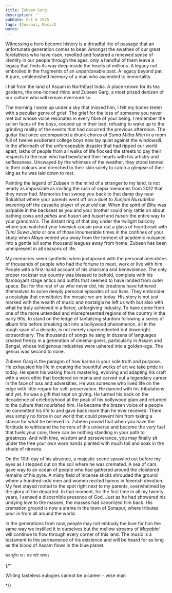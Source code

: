 ---
title: Zubeen Garg
description: ''
pubDate: Oct 6 2025
tags: [Journal, Music]
words: ''
---
Witnessing a hero become history is a dreadful rite of passage that an unfortunate generation comes to bear. Amongst the swathes of our
great forefathers who have risen, revolted and fostered a renewed sense of identity in our people through the ages, only a handful of them
leave a legacy that finds its way deep inside the hearts of millions. A legacy not embroiled in the fragments of an unpardonable past. 
A legacy beyond par. A pure, unblemished memory of a man who ascended to immortality. 

I hail from the land of Assam in NorthEast India. A place known for its tea gardens, the one-horned rhino and Zubeen Garg,
a most prized denizen of our culture who will remain evermore so.

The morning I woke up under a sky that missed him, I felt my bones teeter with a peculiar genre of grief. The grief for the loss of someone
you never met but whose voice resonates in every fibre of your being. I remember the sullen faces of the boys, cooped 
up in their bed, refusing to wake up to the grinding reality of the events that had occurred the previous afternoon. The guitar that once accompanied
a drunk chorus of *Suma Mitha Mon* in a room full of twelve exuberant college boys now lay quiet against the windowsill. In the aftermath of the 
unforeseeable disaster that had ripped our world apart, lakhs of people from all walks of life flocked the streets to pay their respects to
the man who had bewitched their hearts with his artistry and selflessness. Unswayed by the whimses of the weather, they stood tanned to their 
colours and drenched to their skin solely to catch a glimpse of their king as he was laid down to rest.

Painting the legend of Zubeen in the mind of a stranger to my land, is not nearly as impossible as inviting the rush of sepia memories from 2012
that they never had. Memories that swoop you back to that damp day near Bokakhat where your parents went off on a duet to
*Xunjoni Nuxudhiba* wavering off the cassette player of your old car. When the spirit of *Bihu* was palpable in the backseat as you and your brother 
could only rattle on about bathing cows and *pithas* and *husori* and *husori* and *husori* the entire way to your grandma's. The distant ring of
that day under the twilight balcony where you watched your lovesick cousin pour out a glass of heartbreak with *Tumi Suwa Jetia* or one of those
innumerable times in the confines of your study when *Maya* veered you away from the torment of academic nuisance into a gentle lull some thousand leagues away from home.
Zubeen has been omnipresent in all seasons of life. 

My memories seem synthetic when juxtaposed with the personal anecdotes of thousands of people who
had the fortune to meet, work or live with him. People with a first-hand account of his charisma and benevolence. The only proper rockstar 
our country was blessed to behold, complete with his flamboyant stage antics and outfits that seemed to have landed from
outer space. But for the rest of us who never did, his creations have tethered themselves to some deeply personal episodes of our lives. 
They embroider a nostalgia that constitutes the mosaic we are today. His story is not just marked with the wealth of music and nostalgia
he left us with but also with what he truly achieved in a fierce, unforgiving industry. To have come from one of the more untended and misrepresented regions of the 
country in the early 90s, to stand on the ledge of tantalizing stardom following a series of album hits before breaking out into a
bollywood phenomenon, all in the rough span of a decade, is not merely unprecedented but downright extraordinary. The thousands of songs he sang in
dozens of languages created frenzy in a generation of cinema-goers, particularly in Assam and Bengal, whose indigenous industries were ushered into a
golden-age. The genius was second to none. 

Zubeen Garg is the paragon of how karma is your sole truth and purpose. He exhausted his life in creating the bountiful works of art
we take pride in today. He spent his waking hours mastering, evolving and adapting his craft with a work ethic that bordered on mania and carved out a
legendary career in the face of loss and adversities. He was someone who lived life on the edge with little regard for self-preservation. 
He danced with his tribulations and yet, he was a gift that kept on giving. He turned his back on the decadence of celebrityhood at the peak of 
his bollywood glam and returned to the culture that nourished him. He became the brazen voice of a people he committed his life to and gave back more
than he ever received. There was simply no force in our world that could prevent him from taking a stance for what he believed in. Zubeen proved that
when you have the fortitude to withstand the horrors of this universe and become the very fuel that fuels your core, there can be nothing standing
in your path to greatness. And with time, wisdom and perseverance, you may finally sit under the tree your own worn hands planted with much toil and 
soak in the shade of nirvana.

On the 10th day of his absence, a majestic scene sprawled out before my eyes as I stepped out on the soil where he was cremated. A sea of cars
gave way to an ocean of people who had gathered around the cloistered remains of his pyre. A misty field of incense sticks shrouded the ground where 
a hundred-odd men and women recited hymns in feverish devotion. My feet stayed rooted to the spot right next to my parents, overwhelmed
by the glory of the departed. In that moment, for the first time in all my twenty years, I sensed a discernible presence of God. Just as he had
showered his undying love to the masses, the masses had canonized him back. His cremation ground is now a shrine in the town of Sonapur, where
tributes pour in from all around the world.

In the generations from now, people may not embody the love for him the same way we instilled it in ourselves
but the mellow streams of *Mayabini* will continue to flow through every corner of this land. The music is a testament to the permanence of his existence 
and will be heard for as long as the blood of Assam flows in the blue planet.

জয় জুবিন দা। জয় আই অসম।

{/* <div class="flex w-full justify-end text-[#c4c1b9] italic mt-28">
  <p class="w-2/3">Writing tasteless eulogies cannot be a career - wise man</p>
</div> */}
